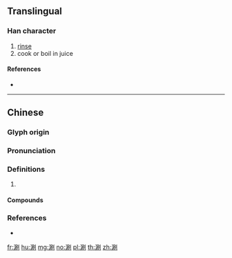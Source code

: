 ==Translingual==

===Han character===
{{Han char|rn=85|rad=水|as=08|sn=11|four=32100|canj=ESBN}}

# [[rinse]]
# cook or boil in juice

====References====
* {{Han ref|kx=0627.360|dkj=17580|dj=1029.230|hdz=31664.060|uh=6DAE|ud=28078|bh=B252|bd=45650}}

----

==Chinese==
{{zh-forms}}

===Glyph origin===
{{Han etym}}

===Pronunciation===
{{zh-pron
|m=shuàn
|c=saan3,syun3
|mc=y
|oc=y
|cat=
}}

===Definitions===
{{zh-hanzi}}

# {{rfdef|zh}}

====Compounds====
{{zh-der|涮羊肉|涮鍋子}}

===References===
* {{R:yue:Hanzi}}

[[fr:涮]]
[[hu:涮]]
[[mg:涮]]
[[no:涮]]
[[pl:涮]]
[[th:涮]]
[[zh:涮]]